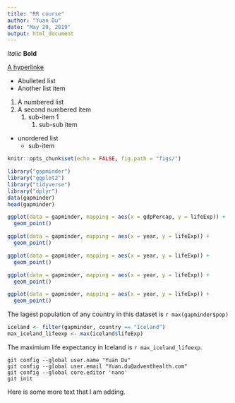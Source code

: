 ```yaml
---
title: "RR course"
author: "Yuan Du"
date: "May 29, 2019"
output: html_document
---
```


*Italic*
**Bold**

[A hyperlinke](https://google.com)

- Abulleted list
- Another list item

1. A numbered list
2. A second numbered item
    1. sub-item 1
        1. sub-sub item

* unordered list
    + sub-item
    
```r
knitr::opts_chunk$set(echo = FALSE, fig.path = "figs/")
```
 
 
```r
library("gapminder")
library("ggplot2")
library("tidyverse")
library("dplyr")
data(gapminder)
head(gapminder)
```
```r
ggplot(data = gapminder, mapping = aes(x = gdpPercap, y = lifeExp)) +
  geom_point()
```

```r
ggplot(data = gapminder, mapping = aes(x = year, y = lifeExp)) +
  geom_point()
```
 
```r
ggplot(data = gapminder, mapping = aes(x = year, y = lifeExp)) +
  geom_point()
```
```r
ggplot(data = gapminder, mapping = aes(x = year, y = lifeExp)) +
  geom_point()
```

```r
ggplot(data = gapminder, mapping = aes(x = year, y = lifeExp)) +
  geom_point()
```
The lagest population of any country in this dataset is `r max(gapminder$pop)`
```r
iceland <- filter(gapminder, country == "Iceland")
max_iceland_lifeexp <- max(iceland$lifeExp)
```
The maximium life expectancy in Iceland is `r max_iceland_lifeexp`.

```
git config --global user.name "Yuan Du"
git config --global user.email "Yuan.du@adventhealth.com"
git config --global core.editor 'nano'
git init
```

Here is some more text that I am adding.